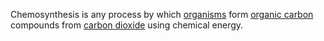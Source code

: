 Chemosynthesis is any process by which [[organism]]s form [[organic carbon]] compounds from [[carbon dioxide]] using chemical energy.